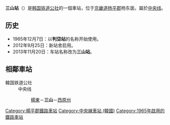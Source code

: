 {{朝鮮半島車站資訊
|公司色 = #0066b3
|文字色 = 
|站名 = 三山站<br />{{lang|en|Samsan}}
|圖片 = Samsan station 20131124 092249.JPG
|pxl = 
|圖片說明 =
|前一站 = [[楊東站|楊東]]
|前一站距離 = 3.9
|後一站距離 = 2.2
|後一站 = [[西原州站|西原州]]
|諺文 = 삼산역
|朝鮮漢字 = 三山驛
|文觀部式 = Samsan-yeok
|馬-賴式 =
|副站名 = 
|車站編號 = 
|停站路線數 = 
|所屬公司 = [[韩国铁道公社|韩国铁道公社]]
|所屬路線 = [[中央线_(韩国)|中央线]]
|距離 = 82.8
|起點站 = [[清凉里站|清凉里]]
|所在地 =[[京畿道|京畿道]][[杨平郡|杨平郡]]杨东面
|車站構造 = 地面车站
|月台配置 = 2面4线
|啟用年月日 =1965年12月7日
|廢站年月日 = 
|上下車人次 = 
|統計年度 = 
|轉車 = 
|備註 = 
|全寬備註 = 
}}

'''三山站'''（{{kor|諺=삼산역|漢=三山驛|羅=Sansan yeok|f=y}}）是[[韩国铁道公社|韩国铁道公社]]的一個車站，位于[[京畿道|京畿道]][[杨平郡|杨平郡]]杨东面，屬於[[中央线_(韩国)|中央线]]。

== 历史 ==
*1965年12月7日：以'''判垈站'''的名称开始使用。
*2012年9月25日：新站舍启用。
*2013年11月20日：车站名称改为'''三山站'''。

== 相鄰車站 ==
;韓国铁道公社
:中央线
::[[楊東站|楊東]]－'''三山'''－[[西原州站|西原州]]

{{中央线 (韩国)}}
{{无穷花号}}

[[Category:楊平郡鐵路車站|Category:楊平郡鐵路車站]]
[[Category:中央線車站_(韓國)|Category:中央線車站 (韓國)]]
[[Category:1965年啟用的鐵路車站|Category:1965年啟用的鐵路車站]]